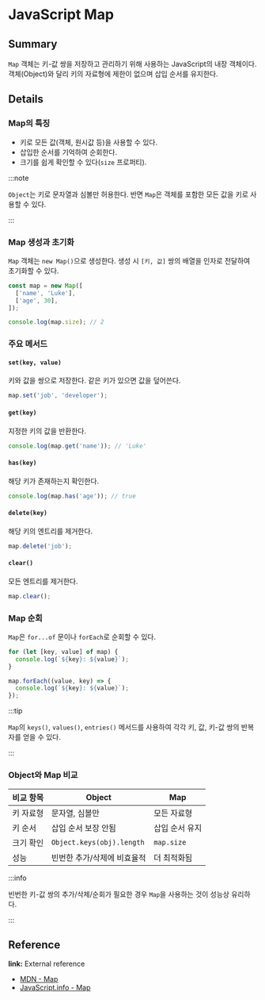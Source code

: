 # JavaScript Map

## Summary

`Map` 객체는 키-값 쌍을 저장하고 관리하기 위해 사용하는 JavaScript의 내장 객체이다. 객체(Object)와 달리 키의 자료형에 제한이 없으며 삽입 순서를 유지한다.

## Details

### Map의 특징

- 키로 모든 값(객체, 원시값 등)을 사용할 수 있다.
- 삽입한 순서를 기억하여 순회한다.
- 크기를 쉽게 확인할 수 있다(`size` 프로퍼티).

:::note 

`Object`는 키로 문자열과 심볼만 허용한다. 반면 `Map`은 객체를 포함한 모든 값을 키로 사용할 수 있다. 

:::

### Map 생성과 초기화

`Map` 객체는 `new Map()`으로 생성한다. 생성 시 `[키, 값]` 쌍의 배열을 인자로 전달하여 초기화할 수 있다.

```javascript
const map = new Map([
  ['name', 'Luke'],
  ['age', 30],
]);

console.log(map.size); // 2
```

### 주요 메서드

#### `set(key, value)`

키와 값을 쌍으로 저장한다. 같은 키가 있으면 값을 덮어쓴다.

```javascript
map.set('job', 'developer');
```

#### `get(key)`

지정한 키의 값을 반환한다.

```javascript
console.log(map.get('name')); // 'Luke'
```

#### `has(key)`

해당 키가 존재하는지 확인한다.

```javascript
console.log(map.has('age')); // true
```

#### `delete(key)`

해당 키의 엔트리를 제거한다.

```javascript
map.delete('job');
```

#### `clear()`

모든 엔트리를 제거한다.

```javascript
map.clear();
```

### Map 순회

`Map`은 `for...of` 문이나 `forEach`로 순회할 수 있다.

```javascript
for (let [key, value] of map) {
  console.log(`${key}: ${value}`);
}

map.forEach((value, key) => {
  console.log(`${key}: ${value}`);
});
```

:::tip 

`Map`의 `keys()`, `values()`, `entries()` 메서드를 사용하여 각각 키, 값, 키-값 쌍의 반복자를 얻을 수 있다. 

:::

### Object와 Map 비교

| 비교 항목 | Object                      | Map            |
| --------- | --------------------------- | -------------- |
| 키 자료형 | 문자열, 심볼만              | 모든 자료형    |
| 키 순서   | 삽입 순서 보장 안됨         | 삽입 순서 유지 |
| 크기 확인 | `Object.keys(obj).length`   | `map.size`     |
| 성능      | 빈번한 추가/삭제에 비효율적 | 더 최적화됨    |

:::info 

빈번한 키-값 쌍의 추가/삭제/순회가 필요한 경우 `Map`을 사용하는 것이 성능상 유리하다. 

:::

## Reference

**link:** External reference

- [MDN - Map](https://developer.mozilla.org/en-US/docs/Web/JavaScript/Reference/Global_Objects/Map)
- [JavaScript.info - Map](https://javascript.info/map-set#map)
